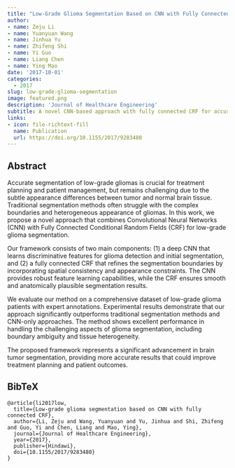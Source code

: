 ```yaml
---
title: "Low-Grade Glioma Segmentation Based on CNN with Fully Connected CRF"
author: 
- name: Zeju Li
- name: Yuanyuan Wang
- name: Jinhua Yu
- name: Zhifeng Shi
- name: Yi Guo
- name: Liang Chen
- name: Ying Mao
date: '2017-10-01'
categories:
  - 2017
slug: low-grade-glioma-segmentation
image: featured.png
description: 'Journal of Healthcare Engineering'
subtitle: A novel CNN-based approach with fully connected CRF for accurate low-grade glioma segmentation in brain MRI.
links:
- icon: file-richtext-fill
  name: Publication
  url: https://doi.org/10.1155/2017/9283480
---
```


## Abstract

Accurate segmentation of low-grade gliomas is crucial for treatment planning and patient management, but remains challenging due to the subtle appearance differences between tumor and normal brain tissue. Traditional segmentation methods often struggle with the complex boundaries and heterogeneous appearance of gliomas. In this work, we propose a novel approach that combines Convolutional Neural Networks (CNN) with Fully Connected Conditional Random Fields (CRF) for low-grade glioma segmentation.

Our framework consists of two main components: (1) a deep CNN that learns discriminative features for glioma detection and initial segmentation, and (2) a fully connected CRF that refines the segmentation boundaries by incorporating spatial consistency and appearance constraints. The CNN provides robust feature learning capabilities, while the CRF ensures smooth and anatomically plausible segmentation results.

We evaluate our method on a comprehensive dataset of low-grade glioma patients with expert annotations. Experimental results demonstrate that our approach significantly outperforms traditional segmentation methods and CNN-only approaches. The method shows excellent performance in handling the challenging aspects of glioma segmentation, including boundary ambiguity and tissue heterogeneity.

The proposed framework represents a significant advancement in brain tumor segmentation, providing more accurate results that could improve treatment planning and patient outcomes. 

## BibTeX

```{=html}
<pre class="quarto-appendix-bibtex" data-clipboard-text="@article{li2017low,
  title={Low-grade glioma segmentation based on CNN with fully connected CRF},
  author={Li, Zeju and Wang, Yuanyuan and Yu, Jinhua and Shi, Zhifeng and Guo, Yi and Chen, Liang and Mao, Ying},
  journal={Journal of Healthcare Engineering},
  year={2017},
  publisher={Hindawi},
  doi={10.1155/2017/9283480}
}"><code>@article{li2017low,
  title={Low-grade glioma segmentation based on CNN with fully connected CRF},
  author={Li, Zeju and Wang, Yuanyuan and Yu, Jinhua and Shi, Zhifeng and Guo, Yi and Chen, Liang and Mao, Ying},
  journal={Journal of Healthcare Engineering},
  year={2017},
  publisher={Hindawi},
  doi={10.1155/2017/9283480}
}</code></pre>
``` 